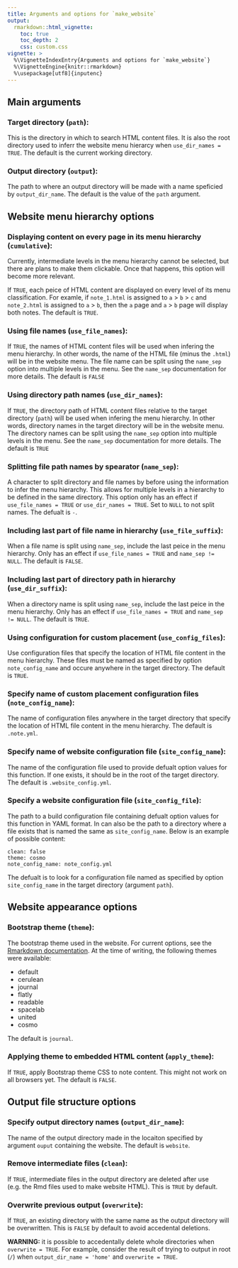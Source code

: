 ```yaml
---
title: Arguments and options for `make_website`
output: 
  rmarkdown::html_vignette:
    toc: true
    toc_depth: 2
    css: custom.css
vignette: >
  %\VignetteIndexEntry{Arguments and options for `make_website`}
  %\VignetteEngine{knitr::rmarkdown}
  %\usepackage[utf8]{inputenc}
---
```




## Main arguments

### Target directory (`path`):

This is the directory in which to search HTML content files.
It is also the root directory used to inferr the website menu hierarcy when `use_dir_names = TRUE`.
The default is the current working directory.

### Output directory (`output`):

The path to where an output directory will be made with a name speficied by `output_dir_name`.
The default is the value of the `path` argument.

## Website menu hierarchy options

### Displaying content on every page in its menu hierarchy (`cumulative`):

Currently, intermediate levels in the menu hierarchy cannot be selected, but there are plans to make them clickable.
Once that happens, this option will become more relevant. 

If `TRUE`, each peice of HTML content are displayed on every level of its menu classification. 
For examle, if `note_1.html` is assigned to `a` > `b` > `c` and `note_2.html` is assigned to `a` > `b`, then the `a` page and `a` > `b` page will display both notes. 
The default is `TRUE`.

### Using file names (`use_file_names`):

If `TRUE`, the names of HTML content files will be used when infering the menu hierarchy.
In other words, the name of the HTML file (minus the `.html`) will be in the website menu.
The file name can be split using the `name_sep` option into multiple levels in the menu. 
See the `name_sep` documentation for more details. 
The default is `FALSE`

### Using directory path names (`use_dir_names`):

If `TRUE`, the directory path of HTML content files relative to the target directory (`path`) will be used when infering the menu hierarchy.
In other words, directory names in the target directory will be in the website menu.
The  directory names can be split using the `name_sep` option into multiple levels in the menu. 
See the `name_sep` documentation for more details. 
The default is `TRUE`

### Splitting file path names by spearator (`name_sep`):

A character to split directory and file names by before using the information to infer the menu hierarchy.
This allows for multiple levels in a hierarchy to be defined in the same directory. 
This option only has an effect if `use_file_names = TRUE` or `use_dir_names = TRUE`.
Set to `NULL` to not split names.
The defualt is `-`. 

### Including last part of file name in hierarchy (`use_file_suffix`):

When a file name is split using `name_sep`, include the last peice in the menu hierarchy.
Only has an effect if `use_file_names = TRUE` and `name_sep != NULL`.
The default is `FALSE`.

### Including last part of directory path in hierarchy (`use_dir_suffix`):

When a directory name is split using `name_sep`, include the last peice in the menu hierarchy.
Only has an effect if `use_file_names = TRUE` and `name_sep != NULL`.
The default is `TRUE`.

### Using configuration for custom placement (`use_config_files`):

Use configuration files that specify the location of HTML file content in the menu hierarchy. 
These files must be named as specified by option `note_config_name` and occure anywhere in the target directory.
The default is `TRUE`.

### Specify name of custom placement configuration files (`note_config_name`):

The name of configuration files anywhere in the target directory that specify the location of HTML file content in the menu hierarchy. 
The default is `.note.yml`.

### Specify name of website configuration file (`site_config_name`):

The name of the configuration file used to provide defualt option values for this function. 
If one exists, it should be in the root of the target directory.
The default is `.website_config.yml`.


### Specify a website configuration file (`site_config_file`):

The path to a build configuration file containing defualt option values for this function in YAML format.
In can also be the path to a directory where a file exists that is named the same as `site_config_name`.
Below is an example of possible content: 

```
clean: false
theme: cosmo
note_config_name: note_config.yml
```

The defualt is to look for a configuration file named as specified by option `site_config_name` in the target directory (argument `path`).


## Website appearance options

### Bootstrap theme (`theme`):

The bootstrap theme used in the website.
For current options, see the [Rmarkdown documentation](http://rmarkdown.rstudio.com/html_document_format.html#appearance-and-style).
At the time of writing, the following themes were available:

* default
* cerulean
* journal
* flatly
* readable
* spacelab
* united
* cosmo

The default is `journal`.

### Applying theme to embedded HTML content (`apply_theme`):

If `TRUE`, apply Bootstrap theme CSS to note content.
This might not work on all browsers yet.
The default is `FALSE`. 

## Output file structure options

### Specify output directory names (`output_dir_name`):

The name of the output directory made in the locaiton specified by argument `ouput` containing the website.
The default is `website`. 

### Remove intermediate files (`clean`):

If `TRUE`, intermediate files in the output directory are deleted after use (e.g. the Rmd files used to make website HTML).
This is `TRUE` by default.

### Overwrite previous output (`overwrite`):

If `TRUE`, an existing directory with the same name as the output directory will be overwritten.
This is `FALSE` by default to avoid accedental deletions.

**WARNING:** it is possible to accedentally delete whole directories when `overwrite = TRUE`. 
For example, consider the result of trying to output in root (`/`) when `output_dir_name = 'home'` and `overwrite = TRUE`.
